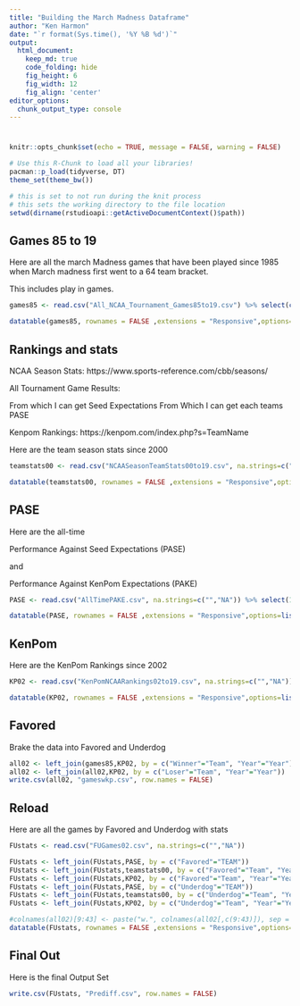```yaml
---
title: "Building the March Madness Dataframe"
author: "Ken Harmon"
date: "`r format(Sys.time(), '%Y %B %d')`"
output:
  html_document:  
    keep_md: true
    code_folding: hide
    fig_height: 6
    fig_width: 12
    fig_align: 'center'
editor_options: 
  chunk_output_type: console
---
```


# {.tabset .tabset-fade}

```r
knitr::opts_chunk$set(echo = TRUE, message = FALSE, warning = FALSE)
```

```r
# Use this R-Chunk to load all your libraries!
pacman::p_load(tidyverse, DT)
theme_set(theme_bw())
```

```r
# this is set to not run during the knit process
# this sets the working directory to the file location
setwd(dirname(rstudioapi::getActiveDocumentContext()$path))
```

## Games 85 to 19

Here are all the march Madness games that have been played since 1985 when March madness first went to a 64 team bracket.

This includes play in games.

```r
games85 <- read.csv("All_NCAA_Tournament_Games85to19.csv") %>% select(c(2,3,5,6,8:10,12))

datatable(games85, rownames = FALSE ,extensions = "Responsive",options=list(lengthMenu = c(10,25,68)))
```

## Rankings and stats

NCAA Season Stats: https://www.sports-reference.com/cbb/seasons/

All Tournament Game Results:

  From which I can get Seed Expectations
  From Which I can get each teams PASE
  
Kenpom Rankings: https://kenpom.com/index.php?s=TeamName

Here are the team season stats since 2000

```r
teamstats00 <- read.csv("NCAASeasonTeamStats00to19.csv", na.strings=c("","NA")) 

datatable(teamstats00, rownames = FALSE ,extensions = "Responsive",options=list(lengthMenu = c(10,25,68)))
```

## PASE

Here are the all-time 

Performance Against Seed Expectations (PASE)

and

Performance Against KenPom Expectations (PAKE)

```r
PASE <- read.csv("AllTimePAKE.csv", na.strings=c("","NA")) %>% select(1:3)

datatable(PASE, rownames = FALSE ,extensions = "Responsive",options=list(lengthMenu = c(10,25,68)))
```

## KenPom

Here are the KenPom Rankings since 2002

```r
KP02 <- read.csv("KenPomNCAARankings02to19.csv", na.strings=c("","NA")) %>% select(1,3,6:14) 

datatable(KP02, rownames = FALSE ,extensions = "Responsive",options=list(lengthMenu = c(10,25,68)))
```


## Favored

Brake the data into Favored and Underdog

```r
all02 <- left_join(games85,KP02, by = c("Winner"="Team", "Year"="Year"))%>%filter(Year>2001)
all02 <- left_join(all02,KP02, by = c("Loser"="Team", "Year"="Year"))
write.csv(all02, "gameswkp.csv", row.names = FALSE)
```

## Reload

Here are all the games by Favored and Underdog with stats

```r
FUstats <- read.csv("FUGames02.csv", na.strings=c("","NA"))

FUstats <- left_join(FUstats,PASE, by = c("Favored"="TEAM"))
FUstats <- left_join(FUstats,teamstats00, by = c("Favored"="Team", "Year"="Year")) 
FUstats <- left_join(FUstats,KP02, by = c("Favored"="Team", "Year"="Year")) 
FUstats <- left_join(FUstats,PASE, by = c("Underdog"="TEAM"))
FUstats <- left_join(FUstats,teamstats00, by = c("Underdog"="Team", "Year"="Year")) 
FUstats <- left_join(FUstats,KP02, by = c("Underdog"="Team", "Year"="Year"))

#colnames(all02)[9:43] <- paste("w.", colnames(all02[,c(9:43)]), sep = "")
datatable(FUstats, rownames = FALSE ,extensions = "Responsive",options=list(lengthMenu = c(10,25,68)))
```

## Final Out

Here is the final Output Set

```r
write.csv(FUstats, "Prediff.csv", row.names = FALSE)

```



